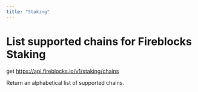 ```yaml
---
title: "Staking"
---
```

  
  # List supported chains for Fireblocks Staking

get https://api.fireblocks.io/v1/staking/chains

Return an alphabetical list of supported chains.